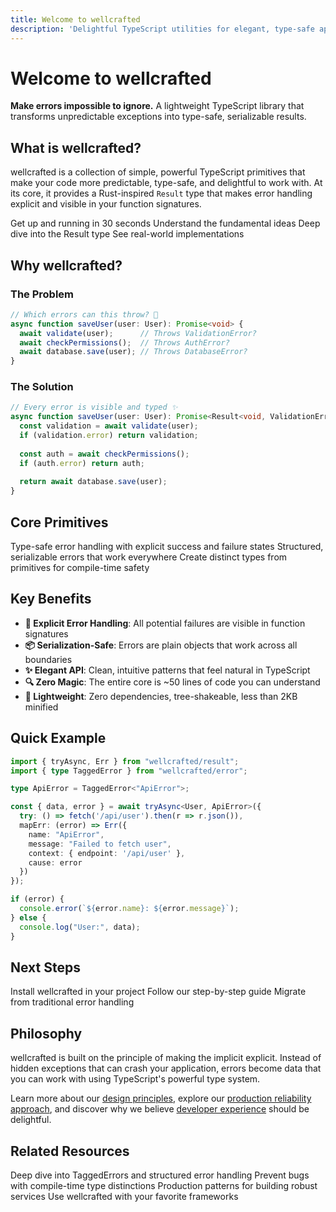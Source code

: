 ```yaml
---
title: Welcome to wellcrafted
description: 'Delightful TypeScript utilities for elegant, type-safe applications'
---
```



# Welcome to wellcrafted

**Make errors impossible to ignore.** A lightweight TypeScript library that transforms unpredictable exceptions into type-safe, serializable results.

## What is wellcrafted?

wellcrafted is a collection of simple, powerful TypeScript primitives that make your code more predictable, type-safe, and delightful to work with. At its core, it provides a Rust-inspired `Result` type that makes error handling explicit and visible in your function signatures.

<CardGroup>
  <Card title="Quick Start" icon="rocket" href="/getting-started/quick-start">
    Get up and running in 30 seconds
  </Card>
  <Card title="Core Concepts" icon="lightbulb" href="/getting-started/core-concepts">
    Understand the fundamental ideas
  </Card>
  <Card title="Result Pattern" icon="code-branch" href="/core/result-pattern">
    Deep dive into the Result type
  </Card>
  <Card title="Examples" icon="code" href="/patterns/real-world">
    See real-world implementations
  </Card>
</CardGroup>

## Why wellcrafted?

### The Problem

```typescript
// Which errors can this throw? 🤷
async function saveUser(user: User): Promise<void> {
  await validate(user);      // Throws ValidationError? 
  await checkPermissions();  // Throws AuthError?
  await database.save(user); // Throws DatabaseError?
}
```

### The Solution

```typescript
// Every error is visible and typed ✨
async function saveUser(user: User): Promise<Result<void, ValidationError | AuthError | DatabaseError>> {
  const validation = await validate(user);
  if (validation.error) return validation;
  
  const auth = await checkPermissions();
  if (auth.error) return auth;
  
  return await database.save(user);
}
```

## Core Primitives

<CardGroup>
  <Card title="Result Type" icon="shield-check">
    Type-safe error handling with explicit success and failure states
  </Card>
  <Card title="Tagged Errors" icon="tags">
    Structured, serializable errors that work everywhere
  </Card>
  <Card title="Brand Types" icon="fingerprint">
    Create distinct types from primitives for compile-time safety
  </Card>
</CardGroup>

## Key Benefits

- **🎯 Explicit Error Handling**: All potential failures are visible in function signatures
- **📦 Serialization-Safe**: Errors are plain objects that work across all boundaries
- **✨ Elegant API**: Clean, intuitive patterns that feel natural in TypeScript
- **🔍 Zero Magic**: The entire core is ~50 lines of code you can understand
- **🚀 Lightweight**: Zero dependencies, tree-shakeable, less than 2KB minified

## Quick Example

```typescript
import { tryAsync, Err } from "wellcrafted/result";
import { type TaggedError } from "wellcrafted/error";

type ApiError = TaggedError<"ApiError">;

const { data, error } = await tryAsync<User, ApiError>({
  try: () => fetch('/api/user').then(r => r.json()),
  mapErr: (error) => Err({
    name: "ApiError",
    message: "Failed to fetch user",
    context: { endpoint: '/api/user' },
    cause: error
  })
});

if (error) {
  console.error(`${error.name}: ${error.message}`);
} else {
  console.log("User:", data);
}
```

## Next Steps

<CardGroup>
  <Card title="Installation" icon="download" href="/getting-started/installation">
    Install wellcrafted in your project
  </Card>
  <Card title="Tutorial" icon="graduation-cap" href="/getting-started/quick-start">
    Follow our step-by-step guide
  </Card>
  <Card title="Migration Guide" icon="arrows-rotate" href="/migration/from-try-catch">
    Migrate from traditional error handling
  </Card>
</CardGroup>

## Philosophy

wellcrafted is built on the principle of making the implicit explicit. Instead of hidden exceptions that can crash your application, errors become data that you can work with using TypeScript's powerful type system.

Learn more about our [design principles](/philosophy/design-principles), explore our [production reliability approach](/philosophy/production-reliability), and discover why we believe [developer experience](/philosophy/developer-experience) should be delightful.

## Related Resources

<CardGroup>
  <Card title="Error System Design" icon="triangle-exclamation" href="/core/error-system">
    Deep dive into TaggedErrors and structured error handling
  </Card>
  <Card title="Brand Types" icon="fingerprint" href="/core/brand-types">
    Prevent bugs with compile-time type distinctions
  </Card>
  <Card title="Service Architecture" icon="layer-group" href="/patterns/service-layer">
    Production patterns for building robust services
  </Card>
  <Card title="Framework Integrations" icon="plug" href="/integrations/svelte-tanstack">
    Use wellcrafted with your favorite frameworks
  </Card>
</CardGroup>